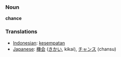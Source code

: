 === Noun ===
'''chance'''

=== Translations ===
*[[Indonesian]]: [[sempat|kesempatan]]
*[[Japanese]]: [[機会]] ([[きかい]], kikai), [[チャンス]] (chansu)
